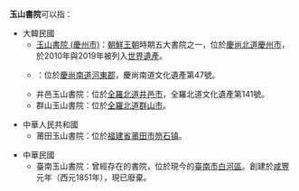 '''玉山書院'''可以指：

* 大韓民國
** [[玉山書院_(慶州市)|玉山書院 (慶州市)]]：[[朝鮮王朝|朝鮮王朝]]時期五大書院之一，位於[[慶尚北道|慶尚北道]][[慶州市|慶州市]]，於2010年與2019年被列入[[世界遺產|世界遺產]]。
** {{lk|河東玉山書院|하동 옥산서원}}：位於[[慶尚南道|慶尚南道]][[河東郡_(韓國)|河東郡]]，慶尚南道文化遺產第47號。
** 井邑玉山書院：位於[[全羅北道|全羅北道]][[井邑市|井邑市]]，全羅北道文化遺產第141號。
** 群山玉山書院：位於[[全羅北道|全羅北道]][[群山市|群山市]]。

* 中華人民共和國
** 莆田玉山書院：位於[[福建省|福建省]][[莆田市|莆田市]][[笏石镇|笏石镇]]。

* 中華民國
** 臺南玉山書院：曾經存在的書院，位於現今的[[臺南市|臺南市]][[白河區|白河區]]。創建於[[咸豐|咸豐]]元年（西元1851年），現已廢棄。

{{Disambiguation|Yu玉|Cat=四字書院消歧義}}